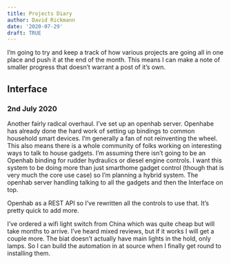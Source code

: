 ```yaml
---
title: Projects Diary
author: David Rickmann
date: '2020-07-29'
draft: TRUE
---
```



I'm going to try and keep a track of how various projects are going all in one place and push it at the end of the month. 
This means I can make a note of smaller progress that doesn't warrant a post of it's own.

## Interface
### 2nd July 2020

Another fairly radical overhaul.
I've set up an openhab server. Openhabe has already done the hard work of setting up bindings to common household smart devices. I'm generally a fan of not reinventing the wheel. This also means there is a whole community of folks working on interesting ways to talk to house gadgets.
I'm assuming there isn't going to be an Openhab binding for rudder hydraulics or diesel engine controls. 
I want this system to be doing more than just smarthome gadget control (though that is very much the core use case) so I'm planning a hybrid system. The openhab server handling talking to all the gadgets and then the Interface on top.

Openhab as a REST API so I've rewritten all the controls to use that. It's pretty quick to add more.

I've ordered a wifi light switch from China which was quite cheap but will take months to arrive.
I've heard mixed reviews, but if it works I will get a couple more. The biat doesn't actually have main lights in the hold, only lamps. So I can build the automation in at source when I finally get round to installing them.


  
  
  
  

